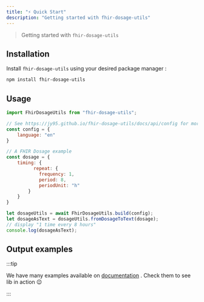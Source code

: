 ```yaml
---
title: "⚡ Quick Start"
description: "Getting started with fhir-dosage-utils"
---
```



> Getting started with `fhir-dosage-utils`

## Installation

Install `fhir-dosage-utils` using your desired package manager :

```bash npm2yarn
npm install fhir-dosage-utils
```

## Usage

```jsx title="main.js"
import FhirDosageUtils from "fhir-dosage-utils";

// See https://jy95.github.io/fhir-dosage-utils/docs/api/config for more info about config
const config = {
    language: "en"
}

// A FHIR Dosage example
const dosage = {
    timing: {
          repeat: {
            frequency: 1,
            period: 8,
            periodUnit: "h"
        }
    }
}

let dosageUtils = await FhirDosageUtils.build(config);
let dosageAsText = dosageUtils.fromDosageToText(dosage);
// display "1 time every 8 hours"
console.log(dosageAsText);
```

## Output examples

:::tip

We have many examples available on [documentation](demo/specs) . Check them to see lib in action 😉

:::